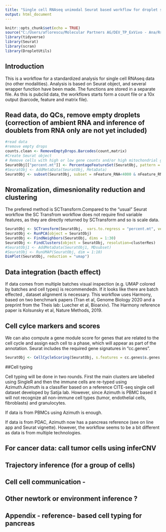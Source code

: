---
title: "Single cell RNAseq unimodal Seurat based workflow for droplet single cell sequencing"
output: html_document
---

```{r setup, include=FALSE}
knitr::opts_chunk$set(echo = TRUE)
source("C:/Users/aflorescu/Molecular Partners AG/DEV_TP_ExVivo - Ana/Rscripts/SingleCellSeuratBased/scRNAseq-unimodal-Seurat-based-functions.R")
library(tidyverse)
library(Seurat)
library(scran)
library(DropletUtils)
```

## Introduction

This is a workflow for a standardized analysis for single cell RNAseq data (no other modalities). Analysis is based on Seurat object, and several wrapper function have been made. The functions are stored in a separate file. As this is pubclid data, the workflows starts form a count file or a 10x output (barcode, feature and matrix file). 


## Read data, do QCs, remove empty droplets (correction of ambient RNA and inference of doublets from RNA only are not yet included)

```{r}
#read data 
#remove empty drops
counts.clean <- RemoveEmptyDrops.Barcodes(count,matrix)
#Create Seurat object
# Remove cells with high or low gene counts and/or high mitochondrial genes
SeuratObj[["percent.mt"]] <- PercentageFeatureSet(SeuratObj, pattern = "^MT-")
#SeuratObj <- AddMetaData(SeuratObj, MetaData)
SeuratObj <- subset(SeuratObj, subset = nFeature_RNA<4000 & nFeature_RNA > 300 & percent.mt < 10) 
```


## Nromalization, dimesnionality reduction and clustering 

The prefered  method is SCTransform.Compared to the "usual" Seurat workflow the SC Transfrom workflow does not require find variable features, as they are directly returned by SCTransform and so is scale data. 

```{r}
SeuratObj <- SCTransform(SeuratObj,  vars.to.regress = "percent.mt", verbose = FALSE)
SeuratObj <- RunPCA(object = SeuratObj)
SeuratObj <- FindNeighbors(SeuratObj, dims = 1:30) 
SeuratObj <- FindClusters(object = SeuratObj, resolution=clusterRes)
#SeuratObj1 <- AddMetaData(SeuratObj1, MDsubset)
#SeuratObj <- RunUMAP(SeuratObj, dim = 1:10)
DimPlot(SeuratObj, reduction = "umap")
```



## Data integration (bacth effect)

If data comes from multiple batches visual inspection (e.g. UMAP colored by batches and cell types) is recommendedn. If it looks like there are batch effected , dataset alignment is necessary. 
This workflow uses Harmony, based on two benchmark papers (Tran et al, Genome Biology 2020 and a preprint from the Theis lab: Luecher et al, Bioarxiv). The Harmony reference paper is Kolsunsky et al, Nature Methods, 2019. 



## Cell cylce markers and scores

We can also compute a gene module score for genes that are related to the cell cycle and assign each cell to a phase, which will appear as part of the annotation. Seurat includes the required gene signatures in "cc.genes". 

```{r}
SeuratObj <- CellCycleScoring(SeuratObj, s.features = cc.genes$s.genes, g2m.features = cc.genes$g2m.genes, set.ident = TRUE)
```


##Cell typing

Cell typing will be done in two rounds. First the main clusters are labelled using SingleR and then the immune cells  are  re-typed using Azimuth.Azimuth is a classifier based on a reference CITE-seq single cell dataset developed by Satija lab. However, since Azimuth is PBMC based it will not recognize  all non-immune cell types (tumor, endothelial cells, fibroblasts) and granulocytes.  

If data is from PBMCs using Azimuth is enough.

If data is from PDAC, Azimuth now has a pancreas reference (see  on line app and Seurat vignette). However, the workflow seems to be a bit different as data is from multiple technologies. 
 


## For cancer data: call tumor cells using inferCNV


## Trajectory inference (for a group of cells)

## Cell cell communication - 


## Other newtork or environment inference ? 

## Appendix - reference- based cell typing for pancreas
